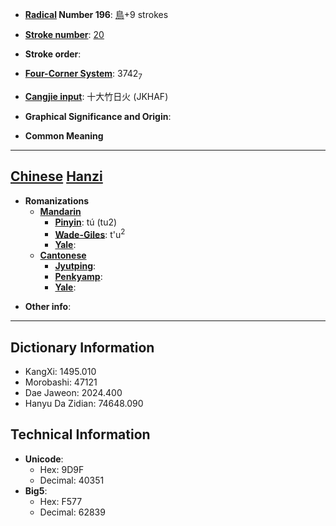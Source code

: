 * '''[[Wiktionary:Chinese radical index| Radical]] Number 196''': [[Wiktionary:Chinese radical index 鳥|鳥]]+9 strokes

* '''[[Wiktionary:Chinese total strokes index|Stroke number]]''': [[Wiktionary:Chinese total strokes index 20|20]]

* '''Stroke order''': 

* '''[[Wiktionary:Chinese four corner index|Four-Corner System]]''': 3742<sub>7</sub>

* '''[[Wiktionary:Chinese Cangjie index|Cangjie input]]''': 十大竹日火 (JKHAF)

* '''Graphical Significance and Origin''': 

* '''Common Meaning'''

----

== [[Chinese]] [[Hanzi]] ==

* '''Romanizations'''
** '''[[Mandarin]]'''
*** '''[[Pinyin]]''': tú (tu2)
*** '''[[Wade-Giles]]''': t'u<sup>2</sup>
*** '''[[Yale]]''': 
** '''[[Cantonese]]'''
*** '''[[Jyutping]]''':
*** '''[[Penkyamp]]''': 
*** '''[[Yale]]''': 

* '''Other info''': 

----

== Dictionary Information ==

* KangXi: 1495.010
* Morobashi: 47121
* Dae Jaweon: 2024.400
* Hanyu Da Zidian: 74648.090

== Technical Information ==

* '''Unicode''':
** Hex: 9D9F
** Decimal: 40351
* '''Big5''':
** Hex: F577
** Decimal: 62839